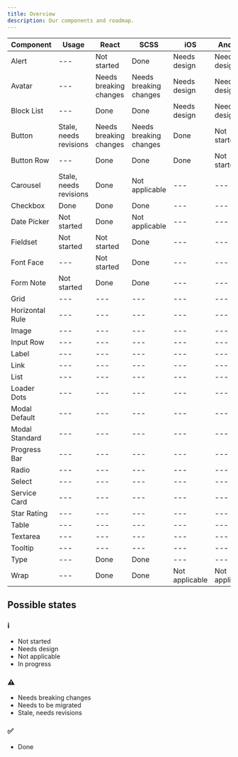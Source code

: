 ```yaml
---
title: Overview
description: Our components and roadmap.
---
```


| Component       | Usage                  | React                  | SCSS                   | iOS            | Android        |
| --------------- | ---------------------- | ---------------------- | ---------------------- | -------------- | -------------- |
| Alert           | ---                    | Not started            | Done                   | Needs design   | Needs design   |
| Avatar          | ---                    | Needs breaking changes | Needs breaking changes | Needs design   | Needs design   |
| Block List      | ---                    | Done                   | Done                   | Needs design   | Needs design   |
| Button          | Stale, needs revisions | Needs breaking changes | Needs breaking changes | Done           | Not started    |
| Button Row      | ---                    | Done                   | Done                   | Done           | Not started    |
| Carousel        | Stale, needs revisions | Done                   | Not applicable         | ---            | ---            |
| Checkbox        | Done                   | Done                   | Done                   | ---            | ---            |
| Date Picker     | Not started            | Done                   | Not applicable         | ---            | ---            |
| Fieldset        | Not started            | Not started            | Done                   | ---            | ---            |
| Font Face       | ---                    | Not started            | Done                   | ---            | ---            |
| Form Note       | Not started            | Done                   | Done                   | ---            | ---            |
| Grid            | ---                    | ---                    | ---                    | ---            | ---            |
| Horizontal Rule | ---                    | ---                    | ---                    | ---            | ---            |
| Image           | ---                    | ---                    | ---                    | ---            | ---            |
| Input Row       | ---                    | ---                    | ---                    | ---            | ---            |
| Label           | ---                    | ---                    | ---                    | ---            | ---            |
| Link            | ---                    | ---                    | ---                    | ---            | ---            |
| List            | ---                    | ---                    | ---                    | ---            | ---            |
| Loader Dots     | ---                    | ---                    | ---                    | ---            | ---            |
| Modal Default   | ---                    | ---                    | ---                    | ---            | ---            |
| Modal Standard  | ---                    | ---                    | ---                    | ---            | ---            |
| Progress Bar    | ---                    | ---                    | ---                    | ---            | ---            |
| Radio           | ---                    | ---                    | ---                    | ---            | ---            |
| Select          | ---                    | ---                    | ---                    | ---            | ---            |
| Service Card    | ---                    | ---                    | ---                    | ---            | ---            |
| Star Rating     | ---                    | ---                    | ---                    | ---            | ---            |
| Table           | ---                    | ---                    | ---                    | ---            | ---            |
| Textarea        | ---                    | ---                    | ---                    | ---            | ---            |
| Tooltip         | ---                    | ---                    | ---                    | ---            | ---            |
| Type            | ---                    | Done                   | Done                   | ---            | ---            |
| Wrap            | ---                    | Done                   | Done                   | Not applicable | Not applicable |

## Possible states

### ℹ

-   Not started
-   Needs design
-   Not applicable
-   In progress

### ⚠️

-   Needs breaking changes
-   Needs to be migrated
-   Stale, needs revisions

### ✅

-   Done
